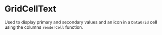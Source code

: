 
<Meta title="Docs/Components/GridCellText" />

# GridCellText

Used to display primary and secondary values and an icon in a `DataGrid` cell using the columns `renderCell` function.

<Canvas>
    <Story id="stories-components-gridcelltext--gridcelltext" />
</Canvas>
